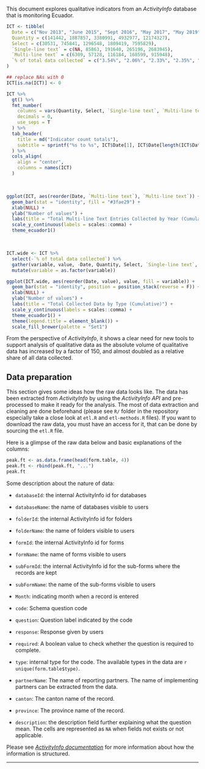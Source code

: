 
This document explores qualitative indicators from an *ActivityInfo* database
that is monitoring Ecuador.

```r
ICT <- tibble(
  Date = c("Nov 2013", "June 2015", "Sept 2016", "May 2017", "May 2019"),
  Quantity = c(141442, 1887857, 3380991, 4932977, 12174327),
  Select = c(30531, 745841, 1296548, 1809419, 7595829),
  `Single-line text` = c(NA, 85863, 191640, 265196, 2683945),
  `Multi-line text` = c(6309, 57128, 116184, 168599, 915948),
  `% of total data collected` = c("3.54%", "2.06%", "2.33%", "2.35%", "3.92%")
)

## replace NAs with 0
ICT[is.na(ICT)] <- 0

ICT %>%
  gt() %>%
  fmt_number(
    columns = vars(Quantity, Select, `Single-line text`, `Multi-line text`),
    decimals = 0,
    use_seps = T
  ) %>% 
  tab_header(
    title = md("Indicator count totals"),
    subtitle = sprintf("%s to %s", ICT$Date[1], ICT$Date[length(ICT$Date)])
  ) %>% 
  cols_align(
    align = "center",
    columns = names(ICT)
  )
```

<br>

```r
ggplot(ICT, aes(reorder(Date, `Multi-line text`), `Multi-line text`)) +
  geom_bar(stat = "identity", fill = "#3fae29") +
  xlab(NULL) +
  ylab("Number of values") +
  labs(title = "Total Multi-line Text Entries Collected by Year (Cumulative)") +
  scale_y_continuous(labels = scales::comma) +
  theme_ecuador1()
```

<br>

```r
ICT.wide <- ICT %>% 
  select(-`% of total data collected`) %>% 
  gather(variable, value, -Date, Quantity, Select, `Single-line text`, `Multi-line text`) %>% 
  mutate(variable = as.factor(variable))

ggplot(ICT.wide, aes(reorder(Date, value), value, fill = variable)) +
  geom_bar(stat = "identity", position = position_stack(reverse = F)) +
  xlab(NULL) +
  ylab("Number of values") +
  labs(title = "Total Collected Data by Type (Cumulative)") +
  scale_y_continuous(labels = scales::comma) +
  theme_ecuador1() +
  theme(legend.title = element_blank()) +
  scale_fill_brewer(palette = "Set1")
```

From the perspective of *ActivityInfo*, it shows a clear need for new tools to
support analysis of qualitative data as the absolute volume of qualitative data
has increased by a factor of 150, and almost doubled as a relative share of all
data collected.

## Data preparation

This section gives some ideas how the raw data looks like. The data has been
extracted from *ActivityInfo* by using the *ActivityInfo API* and pre-processed
to make it ready for the analysis. The most of data extraction and cleaning are
done beforehand (please see `R/` folder in the repository especially take a
close look at `etl.R` and `etl-methods.R` files). If you want to download the
raw data, you must have an access for it, that can be done by sourcing the
`etl.R` file.

Here is a glimpse of the raw data below and basic explanations of the columns:
```r
peak.ft <- as.data.frame(head(form.table, 4))
peak.ft <- rbind(peak.ft, "...")
peak.ft
```

Some description about the nature of data:

+ `databaseId`: the internal ActivityInfo id for databases

+ `databaseName`: the name of databases visible to users

+ `folderId`: the internal ActivityInfo id for folders

+ `folderName`: the name of folders visible to users

+ `formId`: the internal ActivityInfo id for forms

+ `formName`: the name of forms visible to users

+ `subFormId`: the internal ActivityInfo id for the sub-forms where the records are kept

+ `subFormName`: the name of the sub-forms visible to users

+ `Month`: indicating month when a record is entered

+ `code`: Schema question code

+ `question`: Question label indicated by the code

+ `response`: Response given by users

+ `required`: A boolean value to check whether the question is required to complete.

+ `type`: internal type for the code. The available types in the data are 
`r unique(form.table$type)`.

+ `partnerName`: The name of reporting partners. The name of implementing
partners can be extracted from the data.

+ `canton`: The canton name of the record.

+ `province`: The province name of the record.

+ `description`: the description field further explaining what the question mean.
The cells are represented as `NA` when fields not exists or not applicable.

Please see 
[*ActivityInfo documentation*](http://help.activityinfo.org/m/quick_start_database_design/c/240396)
for more information about how the information is structured.

<hr>

